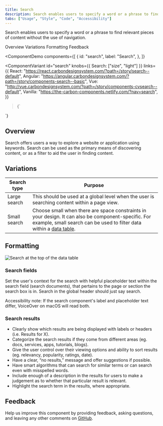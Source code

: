 ```yaml
---
title: Search
description: Search enables users to specify a word or a phrase to find relevant pieces of content without the use of navigation.
tabs: ["Usage", "Style", "Code", "Accessibility"]
---
```


<PageDescription>

Search enables users to specify a word or a phrase to find relevant pieces of content without the use of navigation.

</PageDescription>

<AnchorLinks>

<AnchorLink>Overview</AnchorLink>
<AnchorLink>Variations</AnchorLink>
<AnchorLink>Formatting</AnchorLink>
<AnchorLink>Feedback</AnchorLink>

</AnchorLinks>

<ComponentDemo
  components={[
    {
      id: "search",
      label: "Search",
    },
  ]}
>
  <ComponentVariant
    id="search"
    knobs={{ Search: ["size", "light"] }}
    links={{
      React:
        "https://react.carbondesignsystem.com/?path=/story/search--default",
      Angular:
        "https://angular.carbondesignsystem.com/?path=/story/components-search--basic",
      Vue:
        "http://vue.carbondesignsystem.com/?path=/story/components-cvsearch--default",
      Vanilla: "https://the-carbon-components.netlify.com/?nav=search",
    }}
  >{`
<Search
  id="search-1"
  placeHolderText="Search"
/>
  `}</ComponentVariant>
</ComponentDemo>

## Overview

Search offers users a way to explore a website or application using keywords. Search can be used as the primary means of discovering content, or as a filter to aid the user in finding content.

## Variations

| Search type  | Purpose                                                                                                                                                                                                    |
| ------------ | ---------------------------------------------------------------------------------------------------------------------------------------------------------------------------------------------------------- |
| Large search | This should be used at a global level when the user is searching content within a page view.                                                                                                               |
| Small search | Choose small when there are space constraints in your design. It can also be component-specific. For example, small search can be used to filter data within a [data table](/components/data-table/usage). |

## Formatting

<Row>
<Column colLg={8}>

![Search at the top of the data table](images/search-usage-1.png)

</Column>
</Row>

### Search fields

Set the user's context for the search with helpful placeholder text within the search field (search documents), that pertains to the page or section the search box is in. Search in the global header should just say search.

Accessibility note: If the search component's label and placeholder text differ, VoiceOver on macOS will read both.

### Search results

- Clearly show which results are being displayed with labels or headers (i.e. Results for X).
- Categorize the search results if they come from different areas (eg. docs, services, apps, tutorials, blogs).
- Give the user control over their viewing options and ability to sort results (eg. relevancy, popularity, ratings, date).
- Have a clear, “no results,” message and offer suggestions if possible.
- Have smart algorithms that can search for similar terms or can search even with misspelled words.
- Include enough of a description in the results for users to make a judgement as to whether that particular result is relevant.
- Highlight the search term in the results, where appropriate.

## Feedback

Help us improve this component by providing feedback, asking questions, and leaving any other comments on [GitHub](https://github.com/carbon-design-system/carbon-website/issues/new?assignees=&labels=feedback&template=feedback.md).
